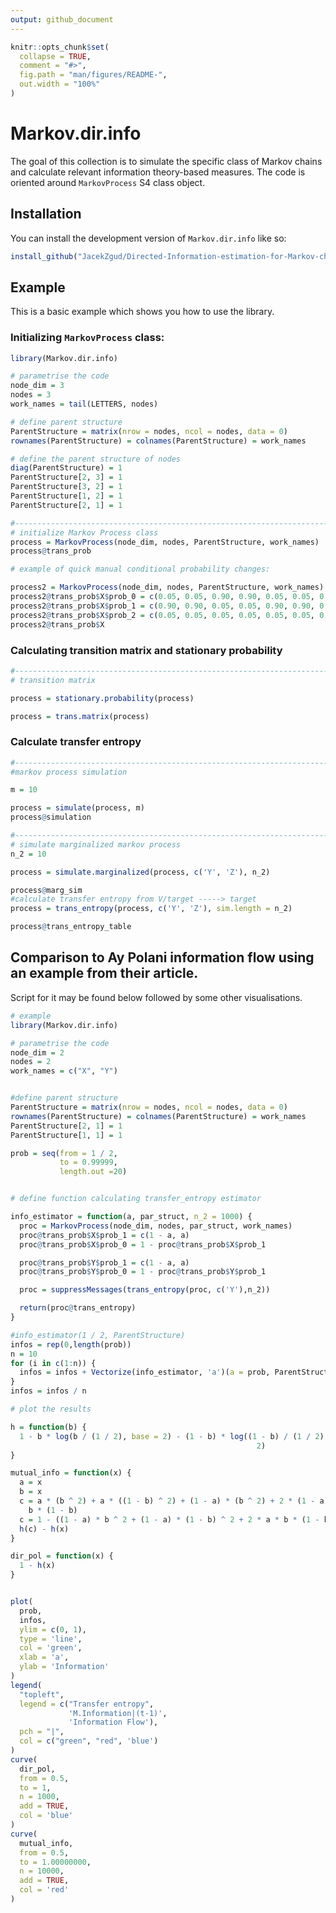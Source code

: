 ```yaml
---
output: github_document
---
```


<!-- README.md is generated from README.Rmd. Please edit that file -->

```r
knitr::opts_chunk$set(
  collapse = TRUE,
  comment = "#>",
  fig.path = "man/figures/README-",
  out.width = "100%"
)
```

# Markov.dir.info

<!-- badges: start -->
<!-- badges: end -->

The goal of this collection is to simulate the specific class of Markov chains and calculate relevant information theory-based measures. The code is oriented around `MarkovProcess` S4 class object.

## Installation

You can install the development version of `Markov.dir.info` like so:

``` r
install_github("JacekZgud/Directed-Information-estimation-for-Markov-chains")
```

## Example

This is a basic example which shows you how to use the library.

### Initializing `MarkovProcess` class:

```r
library(Markov.dir.info)

# parametrise the code
node_dim = 3
nodes = 3
work_names = tail(LETTERS, nodes)

# define parent structure
ParentStructure = matrix(nrow = nodes, ncol = nodes, data = 0)
rownames(ParentStructure) = colnames(ParentStructure) = work_names

# define the parent structure of nodes
diag(ParentStructure) = 1
ParentStructure[2, 3] = 1
ParentStructure[3, 2] = 1
ParentStructure[1, 2] = 1
ParentStructure[2, 1] = 1

#------------------------------------------------------------------------
# initialize Markov Process class 
process = MarkovProcess(node_dim, nodes, ParentStructure, work_names)
process@trans_prob

# example of quick manual conditional probability changes:

process2 = MarkovProcess(node_dim, nodes, ParentStructure, work_names)
process2@trans_prob$X$prob_0 = c(0.05, 0.05, 0.90, 0.90, 0.05, 0.05, 0.90, 0.90, 0.1)
process2@trans_prob$X$prob_1 = c(0.90, 0.90, 0.05, 0.05, 0.90, 0.90, 0.05, 0.05, 0.1)
process2@trans_prob$X$prob_2 = c(0.05, 0.05, 0.05, 0.05, 0.05, 0.05, 0.05, 0.05, 0.8) 
process2@trans_prob$X


```

### Calculating transition matrix and stationary probability

```r
#------------------------------------------------------------------------
# transition matrix

process = stationary.probability(process)

process = trans.matrix(process)
```

### Calculate transfer entropy

```r

#------------------------------------------------------------------------
#markov process simulation

m = 10 

process = simulate(process, m)
process@simulation

#-------------------------------------------------------------------------
# simulate marginalized markov process
n_2 = 10 

process = simulate.marginalized(process, c('Y', 'Z'), n_2)

process@marg_sim
#calculate transfer entropy from V/target -----> target
process = trans_entropy(process, c('Y', 'Z'), sim.length = n_2)

process@trans_entropy_table
```



## Comparison to Ay Polani information flow using an example from their article.

Script for it may be found below followed by some other visualisations.
```r
# example
library(Markov.dir.info)

# parametrise the code
node_dim = 2
nodes = 2
work_names = c("X", "Y")


#define parent structure
ParentStructure = matrix(nrow = nodes, ncol = nodes, data = 0)
rownames(ParentStructure) = colnames(ParentStructure) = work_names
ParentStructure[2, 1] = 1
ParentStructure[1, 1] = 1

prob = seq(from = 1 / 2,
           to = 0.99999,
           length.out =20)


# define function calculating transfer_entropy estimator

info_estimator = function(a, par_struct, n_2 = 1000) {
  proc = MarkovProcess(node_dim, nodes, par_struct, work_names)
  proc@trans_prob$X$prob_1 = c(1 - a, a)
  proc@trans_prob$X$prob_0 = 1 - proc@trans_prob$X$prob_1

  proc@trans_prob$Y$prob_1 = c(1 - a, a)
  proc@trans_prob$Y$prob_0 = 1 - proc@trans_prob$Y$prob_1

  proc = suppressMessages(trans_entropy(proc, c('Y'),n_2))

  return(proc@trans_entropy)
}

#info_estimator(1 / 2, ParentStructure)
infos = rep(0,length(prob))
n = 10
for (i in c(1:n)) {
  infos = infos + Vectorize(info_estimator, 'a')(a = prob, ParentStructure)
}
infos = infos / n

# plot the results

h = function(b) {
  1 - b * log(b / (1 / 2), base = 2) - (1 - b) * log((1 - b) / (1 / 2), base =
                                                       2)
}

mutual_info = function(x) {
  a = x
  b = x
  c = a * (b ^ 2) + a * ((1 - b) ^ 2) + (1 - a) * (b ^ 2) + 2 * (1 - a) *
    b * (1 - b)
  c = 1 - ((1 - a) * b ^ 2 + (1 - a) * (1 - b) ^ 2 + 2 * a * b * (1 - b))
  h(c) - h(x)
}

dir_pol = function(x) {
  1 - h(x)
}


plot(
  prob,
  infos,
  ylim = c(0, 1),
  type = 'line',
  col = 'green',
  xlab = 'a',
  ylab = 'Information'
)
legend(
  "topleft",
  legend = c("Transfer entropy",
             'M.Information|(t-1)',
             'Information Flow'),
  pch = "|",
  col = c("green", "red", 'blue')
)
curve(
  dir_pol,
  from = 0.5,
  to = 1,
  n = 1000,
  add = TRUE,
  col = 'blue'
)
curve(
  mutual_info,
  from = 0.5,
  to = 1.00000000,
  n = 10000,
  add = TRUE,
  col = 'red'
)

```

